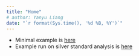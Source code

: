 ```yaml
---
title: "Home"
# author: Yanyu Liang
date: "`r format(Sys.time(), '%d %B, %Y')`"
---
```


* Minimal example is [here](minimal_example.html)
* Example run on silver standard analysis is [here](example_silver_standard.html)
